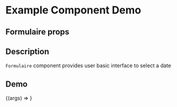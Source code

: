 
<Meta title="Example/Formulaire" component={Formulaire} />

# Example Component Demo

## Formulaire props
<Props of={Formulaire} />

## Description

`Formulaire` component provides user basic interface to select a date

## Demo

<Canvas>
  <Story name="Example Formulaire">
    {(args) => <Formulaire {...args} />}
  </Story>
</Canvas>
